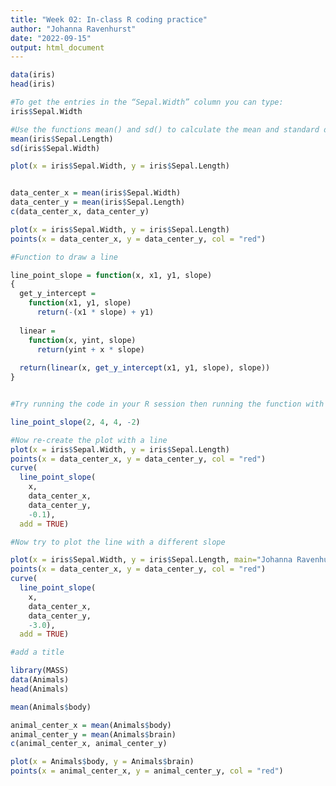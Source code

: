 ```yaml
---
title: "Week 02: In-class R coding practice"
author: "Johanna Ravenhurst"
date: "2022-09-15"
output: html_document
---
```


```r
data(iris)
head(iris)

```

```r
#To get the entries in the “Sepal.Width” column you can type:
iris$Sepal.Width

#Use the functions mean() and sd() to calculate the mean and standard deviation of vectors:
mean(iris$Sepal.Length)
sd(iris$Sepal.Width)

plot(x = iris$Sepal.Width, y = iris$Sepal.Length)


data_center_x = mean(iris$Sepal.Width)
data_center_y = mean(iris$Sepal.Length)
c(data_center_x, data_center_y)

plot(x = iris$Sepal.Width, y = iris$Sepal.Length)
points(x = data_center_x, y = data_center_y, col = "red")
```

```r

#Function to draw a line

line_point_slope = function(x, x1, y1, slope)
{
  get_y_intercept = 
    function(x1, y1, slope) 
      return(-(x1 * slope) + y1)
  
  linear = 
    function(x, yint, slope) 
      return(yint + x * slope)
  
  return(linear(x, get_y_intercept(x1, y1, slope), slope))
}


#Try running the code in your R session then running the function with the arguments: 2, 4, 4, -2

line_point_slope(2, 4, 4, -2)


```

```r
#Now re-create the plot with a line
plot(x = iris$Sepal.Width, y = iris$Sepal.Length)
points(x = data_center_x, y = data_center_y, col = "red")
curve(
  line_point_slope(
    x, 
    data_center_x, 
    data_center_y,
    -0.1), 
  add = TRUE)

#Now try to plot the line with a different slope

plot(x = iris$Sepal.Width, y = iris$Sepal.Length, main="Johanna Ravenhurst", xlab = "iris$Sepal.Width", ylab = "iris$Sepal.Length")
points(x = data_center_x, y = data_center_y, col = "red")
curve(
  line_point_slope(
    x, 
    data_center_x, 
    data_center_y,
    -3.0), 
  add = TRUE)

#add a title

```


```r
library(MASS)
data(Animals)
head(Animals)

mean(Animals$body)

animal_center_x = mean(Animals$body)
animal_center_y = mean(Animals$brain)
c(animal_center_x, animal_center_y)

plot(x = Animals$body, y = Animals$brain)
points(x = animal_center_x, y = animal_center_y, col = "red")


```

